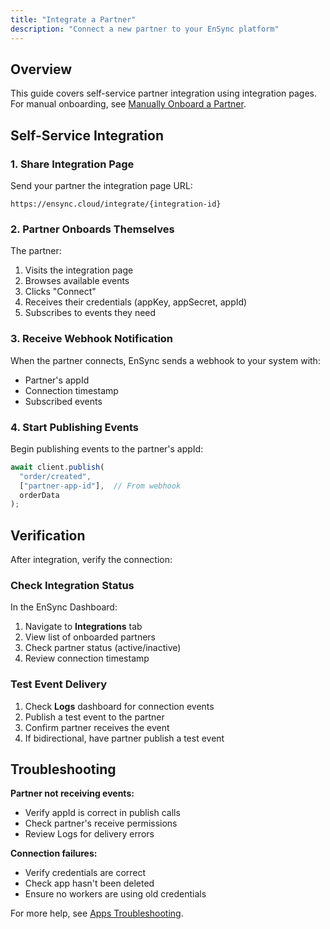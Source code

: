 ```yaml
---
title: "Integrate a Partner"
description: "Connect a new partner to your EnSync platform"
---
```


## Overview

This guide covers self-service partner integration using integration pages. For manual onboarding, see [Manually Onboard a Partner](/how-to/manual-onboard-partner).

## Self-Service Integration

### 1. Share Integration Page

Send your partner the integration page URL:
```
https://ensync.cloud/integrate/{integration-id}
```

### 2. Partner Onboards Themselves

The partner:
1. Visits the integration page
2. Browses available events
3. Clicks "Connect"
4. Receives their credentials (appKey, appSecret, appId)
5. Subscribes to events they need

### 3. Receive Webhook Notification

When the partner connects, EnSync sends a webhook to your system with:
- Partner's appId
- Connection timestamp
- Subscribed events

### 4. Start Publishing Events

Begin publishing events to the partner's appId:

```javascript
await client.publish(
  "order/created",
  ["partner-app-id"],  // From webhook
  orderData
);
```

## Verification

After integration, verify the connection:

### Check Integration Status

In the EnSync Dashboard:
1. Navigate to **Integrations** tab
2. View list of onboarded partners
3. Check partner status (active/inactive)
4. Review connection timestamp

### Test Event Delivery

1. Check **Logs** dashboard for connection events
2. Publish a test event to the partner
3. Confirm partner receives the event
4. If bidirectional, have partner publish a test event

## Troubleshooting

**Partner not receiving events:**
- Verify appId is correct in publish calls
- Check partner's receive permissions
- Review Logs for delivery errors

**Connection failures:**
- Verify credentials are correct
- Check app hasn't been deleted
- Ensure no workers are using old credentials

For more help, see [Apps Troubleshooting](/what-are/apps/troubleshooting).
